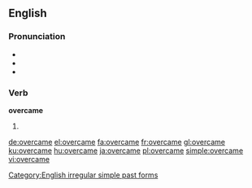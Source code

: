==English==

===Pronunciation===
* {{X-SAMPA|/'ov3kEm/}}
* {{IPA|/ɔvəɻˈkeɪm/}}
* {{rhymes|eɪm}}

===Verb===
'''overcame'''

# {{simple past of|overcome}}

[[Category:English irregular simple past forms]]

[[de:overcame]]
[[el:overcame]]
[[fa:overcame]]
[[fr:overcame]]
[[gl:overcame]]
[[ku:overcame]]
[[hu:overcame]]
[[ja:overcame]]
[[pl:overcame]]
[[simple:overcame]]
[[vi:overcame]]